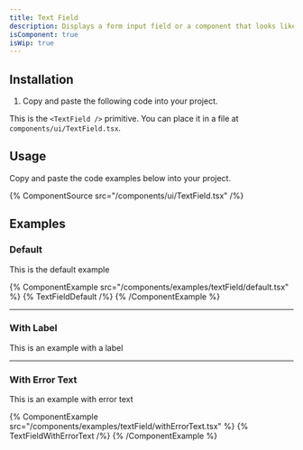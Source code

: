 ```yaml
---
title: Text Field
description: Displays a form input field or a component that looks like an input field.
isComponent: true
isWip: true
---
```


## Installation

1. Copy and paste the following code into your project.

This is the `<TextField />` primitive. You can place it in a file at `components/ui/TextField.tsx`.

## Usage

Copy and paste the code examples below into your project.

{% ComponentSource src="/components/ui/TextField.tsx" /%}

## Examples

### Default

This is the default example

{% ComponentExample src="/components/examples/textField/default.tsx" %}
{% TextFieldDefault /%}
{% /ComponentExample %}

---

### With Label

This is an example with a label

---

### With Error Text

This is an example with error text

{% ComponentExample src="/components/examples/textField/withErrorText.tsx" %}
{% TextFieldWithErrorText /%}
{% /ComponentExample %}
